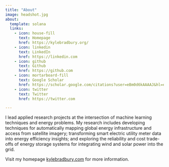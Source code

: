```yaml
---
title: "About"
image: headshot.jpg
about:
  template: solana
  links:
    - icon: house-fill
      text: Homepage
      href: https://kylebradbury.org/
    - icon: linkedin
      text: LinkedIn
      href: https://linkedin.com
    - icon: github
      text: Github
      href: https://github.com
    - icon: mortarboard-fill
      text: Google Scholar
      href: https://scholar.google.com/citations?user=eBm0d6kAAAAJ&hl=en
    - icon: twitter
      text: Twitter
      href: https://twitter.com

---
```


I lead applied research projects at the intersection of machine learning techniques and energy problems. My research includes developing techniques for automatically mapping global energy infrastructure and access from satellite imagery; transforming smart electric utility meter data into energy efficiency insights; and exploring the reliability and cost trade-offs of energy storage systems for integrating wind and solar power into the grid.

Visit my homepage [kylebradbury.com](https://www.kylebradbury.com/) for more information.

